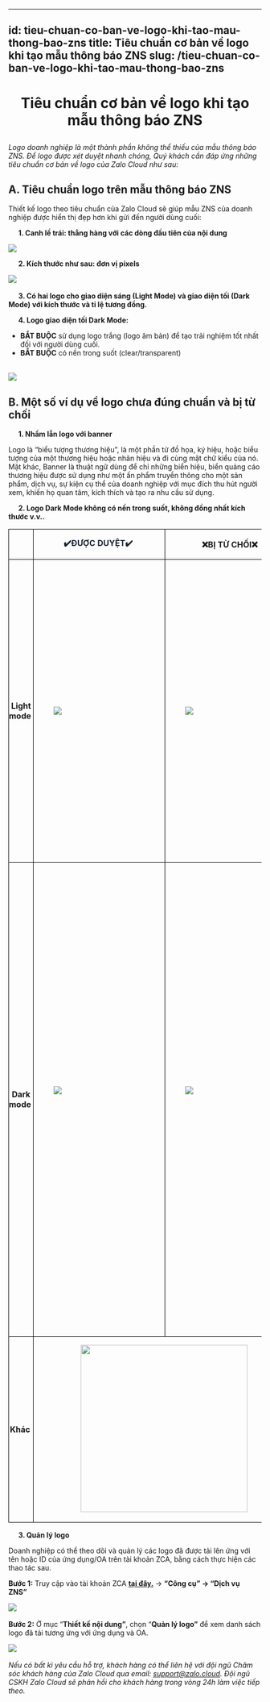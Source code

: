 
---
id: tieu-chuan-co-ban-ve-logo-khi-tao-mau-thong-bao-zns
title: Tiêu chuẩn cơ bản về logo khi tạo mẫu thông báo ZNS 
slug: /tieu-chuan-co-ban-ve-logo-khi-tao-mau-thong-bao-zns
---

# <p align="center">Tiêu chuẩn cơ bản về logo khi tạo mẫu thông báo ZNS</p>

_Logo doanh nghiệp là một thành phần không thể thiếu của mẫu thông báo ZNS. Để logo được xét duyệt nhanh chóng, Quý khách cần đáp ứng những tiêu chuẩn cơ bản về logo của Zalo Cloud như sau:_ 

## A. Tiêu chuẩn logo trên mẫu thông báo ZNS

Thiết kế logo theo tiêu chuẩn của Zalo Cloud sẽ giúp mẫu ZNS của doanh nghiệp được hiển thị đẹp hơn khi gửi đến người dùng cuối:  

     **1. Canh lề trái: thẳng hàng với các dòng đầu tiên của nội dung**

![](https://stc-oa.zdn.vn/uploads/fe87464bbafeea5bbcdae6b11225a8fb.png)

     **2\. Kích thước như sau: đơn vị pixels**

![](https://stc-oa.zdn.vn/uploads/a913c189963f9ef8dddd580c1fb5cec5.png) 

     **3\. Có hai logo cho giao diện sáng (Light Mode) và giao diện tối (Dark Mode) với kích thước và tỉ lệ tương đồng.**  

     **4. Logo giao diện tối Dark Mode:** 

*   **BẮT BUỘC** sử dụng logo trắng (logo âm bản) để tạo trải nghiệm tốt nhất đối với người dùng cuối. 
*   **BẮT BUỘC** có nền trong suốt (clear/transparent)    
     

![](https://stc-oa.zdn.vn/uploads/22807af5d5e7be1cb25450f981f8502f.png)

## B. Một số ví dụ về logo chưa đúng chuẩn và bị từ chối 

     **1. Nhầm lẫn logo với banner** 

Logo là “biểu tượng thương hiệu”, là một phần tử đồ họa, ký hiệu, hoặc biểu tượng của một thương hiệu hoặc nhãn hiệu và đi cùng mặt chữ kiểu của nó. Mặt khác, Banner là thuật ngữ dùng để chỉ những biển hiệu, biển quảng cáo thương hiệu được sử dụng như một ấn phẩm truyền thông cho một sản phẩm, dịch vụ, sự kiện cụ thể của doanh nghiệp với mục đích thu hút người xem, khiến họ quan tâm, kích thích và tạo ra nhu cầu sử dụng. 

     **2. Logo Dark Mode không có nền trong suốt, không đồng nhất kích thước v.v..** 

<table class="ck-table-resized" style="background-color:transparent;"><colgroup><col style="width:11.68%;"><col style="width:24.98%;"><col style="width:25.75%;"><col style="width:37.59%;"></colgroup><tbody><tr><td style="background-color:transparent;border:1px solid rgb(0, 0, 0);padding:0px;vertical-align:top;width:61px;"><p style="margin-left:0px;">&nbsp;</p></td><td style="background-color:transparent;border:1px solid rgb(0, 0, 0);padding:0px;width:191px;"><p style="margin-left:0px;text-align:center;"><span style="color:rgb(27,34,50);"><strong>✔️ĐƯỢC DUYỆT✔️</strong>&nbsp;</span></p></td><td style="background-color:transparent;border:1px solid rgb(0, 0, 0);padding:0px;width:197px;"><p style="margin-left:0px;text-align:center;"><strong>❌BỊ TỪ CHỐI❌</strong>&nbsp;</p></td><td style="background-color:transparent;border:1px solid rgb(0, 0, 0);padding:0px;width:158px;"><p style="margin-left:0px;text-align:center;"><strong>LÝ GIẢI</strong>&nbsp;</p></td></tr><tr><td style="background-color:transparent;border:1px solid rgb(0, 0, 0);padding:0px;width:61px;"><p style="margin-left:0px;text-align:center;"><strong>Light mode</strong>&nbsp;</p></td><td style="background-color:transparent;border:1px solid rgb(0, 0, 0);padding:0px;width:191px;"><p style="margin-left:0px;text-align:center;">&nbsp;</p><p style="margin-left:0px;text-align:center;">&nbsp;</p><figure class="image image_resized" style="width:100%;"><img src="https://stc-oa.zdn.vn/uploads/1c8b5379d2dcab34beb7c9e3352dcccf.png"></figure><p style="margin-left:0px;text-align:center;">&nbsp;</p><p style="margin-left:0px;text-align:center;">&nbsp;</p></td><td style="background-color:transparent;border:1px solid rgb(0, 0, 0);padding:0px;width:197px;"><p style="margin-left:0px;text-align:center;"><strong>️</strong></p><figure class="image image_resized" style="width:96.96%;"><img src="https://stc-oa.zdn.vn/uploads/6a79d5004ee67d00f2406158532bedde.png"></figure><p style="margin-left:0px;text-align:center;">&nbsp;</p></td><td style="background-color:transparent;border:1px solid rgb(0, 0, 0);padding:0px;vertical-align:top;width:158px;"><p style="margin-left:0px;">Logo có nền xanh/nền trắng không phải nền trong suốt&nbsp;</p><p style="margin-left:0px;">Logo lightmode đúng chuẩn sử dụng nền trong suốt&nbsp;</p><p style="margin-left:0px;">Logo lightmode và darkmode <strong>bắt buộc</strong> có thiết kế, kích thước và tỉ lệ tương đồng&nbsp;</p><p style="margin-left:0px;">&nbsp;</p></td></tr><tr><td style="background-color:transparent;border:1px solid rgb(0, 0, 0);padding:0px;width:61px;"><p style="margin-left:0px;text-align:center;"><strong>Dark mode</strong>&nbsp;</p></td><td style="background-color:transparent;border:1px solid rgb(0, 0, 0);padding:0px;width:191px;"><figure class="image image_resized" style="width:181px;"><img src="https://stc-oa.zdn.vn/uploads/580fd3e5e4e278bb8375f6077d87334e.png"></figure><p style="margin-left:0px;text-align:center;">&nbsp;</p></td><td style="background-color:transparent;border:1px solid rgb(0, 0, 0);padding:0px;width:197px;"><figure class="image image_resized" style="width:181px;"><img src="https://stc-oa.zdn.vn/uploads/3017937cd832c2d2d6a0c12074ff35f3.png"></figure><p style="margin-left:0px;text-align:center;">&nbsp;</p></td><td style="background-color:transparent;border:1px solid rgb(0, 0, 0);padding:0px;vertical-align:top;width:158px;"><p style="margin-left:0px;">Logo darkmode có nền đen không phải nền trong suốt&nbsp;</p><p style="margin-left:0px;">&nbsp;<br>Logo darkmode đúng chuẩn &nbsp;<br>(<strong>sử dụng logo âm bản, file .png và có <u>nền trong suốt</u></strong>)&nbsp;</p><p style="margin-left:0px;">Logo âm bản <strong><u>bắt buộc</u></strong> có màu trắng hoặc sáng màu <strong><u>và</u></strong> không có bất kì vùng màu tối, gây khó nhìn ở giao diện darkmode&nbsp;</p><p style="margin-left:0px;">Logo lightmode và darkmode <strong>bắt buộc</strong> phải có thiết kế, kích thước và tỉ lệ tương đồng&nbsp;</p></td></tr><tr><td style="background-color:transparent;border:1px solid rgb(0, 0, 0);padding:0px;width:61px;"><p style="margin-left:0px;text-align:center;"><strong>Khác&nbsp;</strong></p></td><td style="background-color:transparent;border:1px solid rgb(0, 0, 0);padding:0px;width:388px;" colspan="2"><p style="margin-left:0px;text-align:center;"><img class="image_resized" style="width:332px;" src="https://stc-oa.zdn.vn/uploads/de7fd294bfd1b1b63fd7b4c77cfb1467.png">&nbsp;</p></td><td style="background-color:transparent;border:1px solid rgb(0, 0, 0);padding:0px;vertical-align:top;width:158px;"><p style="margin-left:0px;">Hình ảnh là Banner chứ không phải logo&nbsp;</p><p style="margin-left:0px;">Chứa thông tin như một ấn phẩm truyền thông về dịch vụ của doanh nghiệp&nbsp;</p><p style="margin-left:0px;">&nbsp;</p></td></tr></tbody></table>

     **3. Quản lý logo**   

Doanh nghiệp có thể theo dõi và quản lý các logo đã được tải lên ứng với tên hoặc ID của ứng dụng/OA trên tài khoản ZCA, bằng cách thực hiện các thao tác sau.  

**Bước 1:** Truy cập vào tài khoản ZCA [**tại đây.**](https://account.zalo.cloud/QBU7GBG7N6WDDJAA8/spending/overview) → **“Công cụ” → “Dịch vụ ZNS”**  

![](https://stc-oa.zdn.vn/uploads/1076997b62f8dc88885d319cb59e49e4.png) 

**Bước 2:** Ở mục “**Thiết kế nội dung”**, chọn “**Quản lý logo”** để xem danh sách logo đã tải tương ứng với ứng dụng và OA. 

![](https://stc-oa.zdn.vn/uploads/d8a782ac4e74973a621f1bed2c498205.png)  

_Nếu có bất kì yêu cầu hỗ trợ, khách hàng có thể liên hệ với đội ngũ Chăm sóc khách hàng của Zalo Cloud qua email:_ [_support@zalo.cloud_](mailto:support@zalo.cloud)_. Đội ngũ CSKH Zalo Cloud sẽ phản hồi cho khách hàng trong vòng 24h làm việc tiếp theo._
